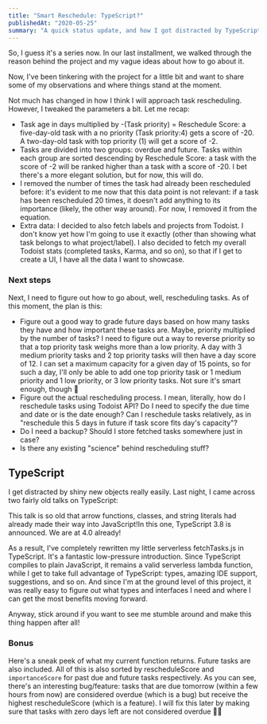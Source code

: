 ```yaml
---
title: "Smart Reschedule: TypeScript?"
publishedAt: "2020-05-25"
summary: "A quick status update, and how I got distracted by TypeScript ♥️"
---
```


So, I guess it's a series now. In our last installment, we walked through the reason behind the project and my vague ideas about how to go about it.

​Now, I've been tinkering with the project for a little bit and want to share some of my observations and where things stand at the moment.

Not much has changed in how I think I will approach task rescheduling. However, I tweaked the parameters a bit. Let me recap:

* Task age in days multiplied by -(Task priority) = Reschedule Score: a five-day-old task with a no priority (Task priority:4) gets a score of -20. A two-day-old task with top priority (1) will get a score of -2.
* Tasks are divided into two groups: overdue and future. Tasks within each group are sorted descending by Reschedule Score: a task with the score of -2 will be ranked higher than a task with a score of -20. I bet there's a more elegant solution, but for now, this will do.
* I removed the number of times the task had already been rescheduled before: it's evident to me now that this data point is not relevant: if a task has been rescheduled 20 times, it doesn't add anything to its importance (likely, the other way around). For now, I removed it from the equation.
* Extra data: I decided to also fetch labels and projects from Todoist. I don't know yet how I'm going to use it exactly (other than showing what task belongs to what project/label). I also decided to fetch my overall Todoist stats (completed tasks, Karma, and so on), so that if I get to create a UI, I have all the data I want to showcase.

### Next steps

Next, I need to figure out how to go about, well, rescheduling tasks. As of this moment, the plan is this:

* Figure out a good way to grade future days based on how many tasks they have and how important these tasks are. Maybe, priority multiplied by the number of tasks? I need to figure out a way to reverse priority so that a top priority task weighs more than a low priority. A day with 3 medium priority tasks and 2 top priority tasks will then have a day score of 12. I can set a maximum capacity for a given day of 15 points, so for such a day, I'll only be able to add one top priority task or 1 medium priority and 1 low priority, or 3 low priority tasks. Not sure it's smart enough, though 🤔
* Figure out the actual rescheduling process. I mean, literally, how do I reschedule tasks using Todoist API? Do I need to specify the due time and date or is the date enough? Can I reschedule tasks relatively, as in "reschedule this 5 days in future if task score fits day's capacity"?
* Do I need a backup? Should I store fetched tasks somewhere just in case?
* Is there any existing "science" behind rescheduling stuff?

## TypeScript

I get distracted by shiny new objects really easily. Last night, I came across two fairly old talks on TypeScript:

<YouTube youTubeId="AQOEZVG2WY0" />

This talk is so old that arrow functions, classes, and string literals had already made their way into JavaScript!In this one, TypeScript 3.8 is announced. We are at 4.0 already!

<YouTube youTubeId="jmPZztKIFf4" />

As a result, I've completely rewritten my little serverless fetchTasks.js in TypeScript. It's a fantastic low-pressure introduction. Since TypeScript compiles to plain JavaScript, it remains a valid serverless lambda function, while I get to take full advantage of TypeScript: types, amazing IDE support, suggestions, and so on. And since I'm at the ground level of this project, it was really easy to figure out what types and interfaces I need and where I can get the most benefits moving forward.

Anyway, stick around if you want to see me stumble around and make this thing happen after all!

### Bonus

Here's a sneak peek of what my current function returns. Future tasks are also included. All of this is also sorted by rescheduleScore and `importanceScore` for past due and future tasks respectively. As you can see, there's an interesting bug/feature: tasks that are due tomorrow (within a few hours from now) are considered overdue (which is a bug) but receive the highest rescheduleScore (which is a feature). I will fix this later by making sure that tasks with zero days left are not considered overdue 🤷‍♂️

<ImageWithAlt path="todoist-smart-reschedule-typescript/793303ed8d5e0ba3f04b048ddcc3a8a2c9d9dda5-1290x1566.jpg" width="1290" height="1566" />​
